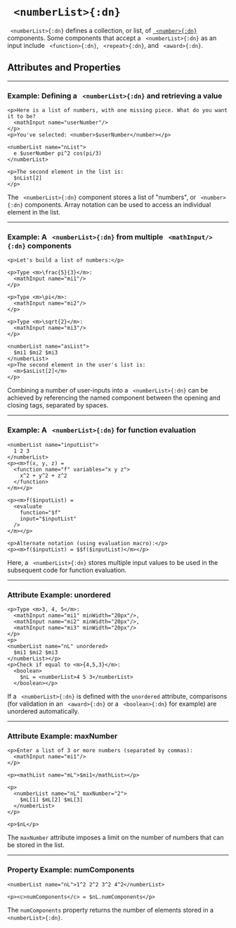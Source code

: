 


# ` <numberList>{:dn}`

` <numberList>{:dn}` defines a collection, or list, of [` <number>{:dn}`](number.mdx) components. Some 
components that accept a ` <numberList>{:dn}` as an input include ` <function>{:dn}`, ` <repeat>{:dn}`, 
and ` <award>{:dn}`.

## Attributes and Properties 
 <AttrDisplay name='numberList'/> 
 <PropDisplay name='numberList'/>

---

### Example: Defining a ` <numberList>{:dn}` and retrieving a value


```doenet-editor-horiz
<p>Here is a list of numbers, with one missing piece. What do you want it to be? 
  <mathInput name="userNumber"/>
</p>
<p>You've selected: <number>$userNumber</number></p>

<numberList name="nList">
  e $userNumber pi^2 cos(pi/3)
</numberList>

<p>The second element in the list is: 
  $nList[2]
</p>
```



The ` <numberList>{:dn}` component stores a list of "numbers", 
or ` <number>{:dn}` components. Array notation can be used to access an individual element in the list.



---

### Example: A ` <numberList>{:dn}` from multiple ` <mathInput/>{:dn}` components


```doenet-editor-horiz
<p>Let's build a list of numbers:</p>

<p>Type <m>\frac{5}{3}</m>: 
  <mathInput name="mi1"/>
</p>

<p>Type <m>\pi</m>: 
  <mathInput name="mi2"/>
</p>

<p>Type <m>\sqrt{2}</m>: 
  <mathInput name="mi3"/>
</p>

<numberList name="asList">
  $mi1 $mi2 $mi3
</numberList>
<p>The second element in the user's list is: 
  <m>$asList[2]</m>
</p>
```



Combining a number of user-inputs into a ` <numberList>{:dn}` can be achieved by 
referencing the named component between the opening and closing tags, separated by spaces.



---

### Example: A ` <numberList>{:dn}` for function evaluation


```doenet-editor-horiz
<numberList name="inputList">
  1 2 3
</numberList>
<p><m>f(x, y, z) = 
  <function name="f" variables="x y z">
    x^2 + y^2 + z^2
  </function>
</m></p>

<p><m>f($inputList) = 
  <evaluate 
    function="$f" 
    input="$inputList"
  />
</m></p>

<p>Alternate notation (using evaluation macro):</p>
<p><m>f($inputList) = $$f($inputList)</m></p>
```



Here, a ` <numberList>{:dn}` stores multiple input values to be used in the subsequent code for function evaluation.



---

### Attribute Example: unordered


```doenet-editor-horiz
<p>Type <m>3, 4, 5</m>: 
  <mathInput name="mi1" minWidth="20px"/>, 
  <mathInput name="mi2" minWidth="20px"/>, 
  <mathInput name="mi3" minWidth="20px"/>
</p>
<p>
<numberList name="nL" unordered>
  $mi1 $mi2 $mi3
</numberList></p>
<p>Check if equal to <m>{4,5,3}</m>:
  <boolean>
    $nL = <numberList>4 5 3</numberList>
  </boolean></p>
```



If a ` <numberList>{:dn}` is defined with the `unordered` attribute, 
comparisons (for validation in an ` <award>{:dn}` or a ` <boolean>{:dn}` for example) are unordered automatically.



---

### Attribute Example: maxNumber


```doenet-editor-horiz
<p>Enter a list of 3 or more numbers (separated by commas): 
  <mathInput name="mi1"/>
</p>

<p><mathList name="mL">$mi1</mathList></p>

<p>
  <numberList name="nL" maxNumber="2">
    $mL[1] $mL[2] $mL[3]
  </numberList>
</p>

<p>$nL</p>
```



The `maxNumber` attribute imposes a limit on the number of numbers that can be stored in the list.



---

### Property Example: numComponents


```doenet-editor-horiz
<numberList name="nL">1^2 2^2 3^2 4^2</numberList> 

<p><c>numComponents</c> = $nL.numComponents</p> 
```



The `numComponents` property returns the number of elements stored in a ` <numberList>{:dn}`.


